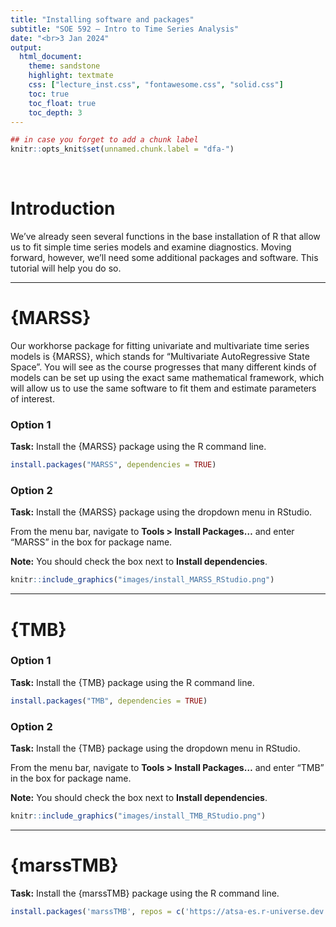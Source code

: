 ```yaml
---
title: "Installing software and packages"
subtitle: "SOE 592 – Intro to Time Series Analysis"
date: "<br>3 Jan 2024"
output:
  html_document:
    theme: sandstone
    highlight: textmate
    css: ["lecture_inst.css", "fontawesome.css", "solid.css"]
    toc: true
    toc_float: true
    toc_depth: 3
---
```


```r
## in case you forget to add a chunk label
knitr::opts_knit$set(unnamed.chunk.label = "dfa-")
```

<br>

# Introduction

We've already seen several functions in the base installation of R that allow us to fit simple time series models and examine diagnostics. Moving forward, however, we'll need some additional packages and software. This tutorial will help you do so.

***

# {MARSS}

Our workhorse package for fitting univariate and multivariate time series models is {MARSS}, which stands for "Multivariate AutoRegressive State Space". You will see as the course progresses that many different kinds of models can be set up using the exact same mathematical framework, which will allow us to use the same software to fit them and estimate parameters of interest.

### Option 1

<div class="boxy boxy-blue boxy-clipboard-list">
**Task:** Install the {MARSS} package using the R command line.
</div>

```r
install.packages("MARSS", dependencies = TRUE)
```

### Option 2

<div class="boxy boxy-blue boxy-clipboard-list">
**Task:** Install the {MARSS} package using the dropdown menu in RStudio.
</div>

From the menu bar, navigate to **Tools > Install Packages...** and enter "MARSS" in the box for package name.

<div class="boxy boxy-red boxy-exclamation">
**Note:** You should check the box next to **Install dependencies**.
</div>

```r
knitr::include_graphics("images/install_MARSS_RStudio.png")
```

***

# {TMB}

### Option 1

<div class="boxy boxy-blue boxy-clipboard-list">
**Task:** Install the {TMB} package using the R command line.
</div>

```r
install.packages("TMB", dependencies = TRUE)
```

### Option 2

<div class="boxy boxy-blue boxy-clipboard-list">
**Task:** Install the {TMB} package using the dropdown menu in RStudio.
</div>

From the menu bar, navigate to **Tools > Install Packages...** and enter "TMB" in the box for package name.

<div class="boxy boxy-red boxy-exclamation">
**Note:** You should check the box next to **Install dependencies**.
</div>

```r
knitr::include_graphics("images/install_TMB_RStudio.png")
```


***

# {marssTMB}

<div class="boxy boxy-blue boxy-clipboard-list">
**Task:** Install the {marssTMB} package using the R command line.
</div>

```r
install.packages('marssTMB', repos = c('https://atsa-es.r-universe.dev', 'https://cloud.r-project.org'))
```





